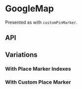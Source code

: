 
<Meta title="Components/GoogleMap" component={GoogleMap} />

# GoogleMap

Presented as with `customPinMarker`.

<Preview>
  <Story name="Base component">
    <GoogleMapsContextProvider apiKey={constants.GOOGLE_MAPS.DEVELOPMENT_API_KEY}>
      <GoogleMap
        center={knobs.object('center', GoogleMapFixture.customPinMarkerCenter, 'Presentation')}
        copy={knobs.object('copy', GoogleMapFixture.copy, 'Content')}
        customMarker={knobs.object('customMarker', GoogleMapFixture.customPinMarker, 'Content')}
        hasMarkerIndexes={knobs.boolean('hasMarkerIndexes', false, 'Presentation')}
        id="google-map"
        initialZoom={knobs.number('initialZoom', GoogleMapFixture.initialZoom, 'Presentation')}
        places={knobs.object('places', GoogleMapFixture.places, 'Content')}
      />
    </GoogleMapsContextProvider>
  </Story>
</Preview>

## API

<Props of={GoogleMap} />

## Variations

### With Place Marker Indexes

<Preview>
  <Story name="With Place Marker Indexes">
    <GoogleMapsContextProvider apiKey={constants.GOOGLE_MAPS.DEVELOPMENT_API_KEY}>
      <GoogleMap
        center={GoogleMapFixture.center}
        hasMarkerIndexes={true}
        id="google-map-indexes"
        places={GoogleMapFixture.places}
      />
    </GoogleMapsContextProvider>
  </Story>
</Preview>

### With Custom Place Marker

<Preview>
  <Story name="With Custom Place Marker">
    <GoogleMapsContextProvider apiKey={constants.GOOGLE_MAPS.DEVELOPMENT_API_KEY}>
      <GoogleMap
        center={GoogleMapFixture.customPlaceMarkerCenter}
        customMarker={GoogleMapFixture.customPlaceMarker}
        hasMarkerIndexes={false}
        id="google-map-custom-place"
        initialZoom={15}
        places={GoogleMapFixture.places}
      />
    </GoogleMapsContextProvider>
  </Story>
</Preview>
